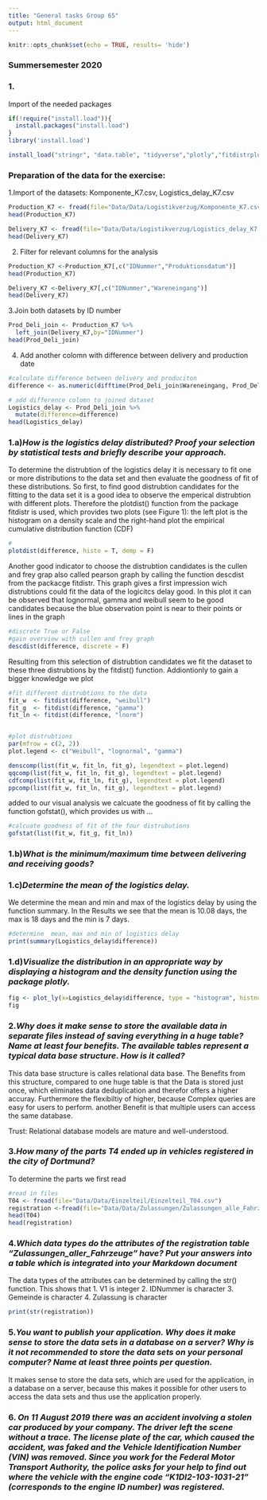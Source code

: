 ```yaml
---
title: "General tasks Group 65"
output: html_document
---
```


```r
knitr::opts_chunk$set(echo = TRUE, results= 'hide')
```

### Summersemester 2020

### 1.

Import of the needed packages

```r
if(!require("install.load")){
  install.packages("install.load")
}
library('install.load')

install_load("stringr", "data.table", "tidyverse","plotly","fitdistrplus")
```


### Preparation of the data for the exercise:
1.Import of the datasets: Komponente_K7.csv, Logistics_delay_K7.csv

```r
Production_K7 <- fread(file="Data/Data/Logistikverzug/Komponente_K7.csv")
head(Production_K7)

Delivery_K7 <- fread(file="Data/Data/Logistikverzug/Logistics_delay_K7.csv")
head(Delivery_K7)
```

2. Filter for relevant columns for the analysis

```r
Production_K7 <-Production_K7[,c("IDNummer","Produktionsdatum")]
head(Production_K7)

Delivery_K7 <-Delivery_K7[,c("IDNummer","Wareneingang")]
head(Delivery_K7)
```




3.Join both datasets by ID number

```r
Prod_Deli_join <- Production_K7 %>%
  left_join(Delivery_K7,by="IDNummer")
head(Prod_Deli_join)
```

4. Add another colomn with difference between delivery and production date

```r
#calculate difference between delivery and produciton
difference <- as.numeric(difftime(Prod_Deli_join$Wareneingang, Prod_Deli_join$Produktionsdatum, units = "days"))

# add difference colomn to joined dataset 
Logistics_delay <- Prod_Deli_join %>%
  mutate(difference=difference)
head(Logistics_delay)
```



### 1.a)*How is the logistics delay distributed? Proof your selection by statistical tests and briefly describe your approach.*

To determine the distrubtion of the logistics delay it is necessary to fit one or more distributions to the data set and then evaluate the goodness of fit of these distributions.
So first, to find good distrubtion candidates for the fitting to the data set it is a good idea to observe the emperical distrubtion with different plots. Therefore the plotdist() function from the package fitdistr is used, which provides two plots
(see Figure 1): the left plot is the histogram on a density scale and the right-hand plot the empirical cumulative distribution function (CDF)

```r
#
plotdist(difference, histo = T, demp = F)

```

Another good indicator to choose the distrubtion candidates is the cullen and frey grap also called pearson graph by calling the function descdist from the packacge fitdistr. This graph gives a first impression wich distrubtions could fit the data of the logicitcs delay good. 
In this plot it can be observed that lognormal, gamma and weibull seem to be good candidates because the blue observation point is near to their points or lines in the graph


```r
#discrete True or False
#gain overview with cullen and frey graph
descdist(difference, discrete = F)
```

Resulting from this selection of distrubtion candidates we fit the dataset to these three distrubtions by the fitdist() function. Addiontionly to gain a bigger knowledge we plot 
```r


#fit different distrubtions to the data 
fit_w  <- fitdist(difference, "weibull")
fit_g  <- fitdist(difference, "gamma")
fit_ln <- fitdist(difference, "lnorm")


#plot distrubtions
par(mfrow = c(2, 2))
plot.legend <- c("Weibull", "lognormal", "gamma")

denscomp(list(fit_w, fit_ln, fit_g), legendtext = plot.legend)
qqcomp(list(fit_w, fit_ln, fit_g), legendtext = plot.legend)
cdfcomp(list(fit_w, fit_ln, fit_g), legendtext = plot.legend)
ppcomp(list(fit_w, fit_ln, fit_g), legendtext = plot.legend)

```


added to our visual analysis we calcuate the goodness of fit by calling the function gofstat(), which provides us with ...
```r
#calcuate goodness of fit of the four distrubutions
gofstat(list(fit_w, fit_g, fit_ln))
```

### 1.b)*What is the minimum/maximum time between delivering and receiving goods?*

### 1.c)*Determine the mean of the logistics delay.*

We determine the mean and min and max of the logistics delay by using the function summary. In the Results we see that the mean is 10.08 days, the max is 18 days and the min is 7 days.

```r
#determine  mean, max and min of logistics delay
print(summary(Logistics_delay$difference))
```

### 1.d)*Visualize the distribution in an appropriate way by displaying a histogram and the density function using the package plotly.*

```r
fig <- plot_ly(x=Logistics_delay$difference, type = "histogram", histnorm = "probability")
fig
```

### 2.*Why does it make sense to store the available data in separate files instead of saving everything in a huge table? Name at least four benefits. The available tables represent a typical data base structure. How is it called?*


This data base structure is calles relational data base. The Benefits from this structure, compared to one huge table is that the Data is stored just once, which  eliminates data deduplication and therefor offers a higher accuray. Furthermore the flexibiltiy of higher, because Complex queries are easy for users to perform. another Benefit is that multiple users can access the same database.

Trust: Relational database models are mature and well-understood.

### 3.*How many of the parts T4 ended up in vehicles registered in the city of Dortmund?*

To determine the parts we first read 
```r
#read in files
T04 <- fread(file="Data/Data/Einzelteil/Einzelteil_T04.csv")
registration <-fread(file="Data/Data/Zulassungen/Zulassungen_alle_Fahrzeuge.csv",header=TRUE)
head(T04)
head(registration)

```


### 4.*Which data types do the attributes of the registration table "Zulassungen_aller_Fahrzeuge" have? Put your answers into a table which is integrated into your Markdown document*


The data types of the attributes can be determined by calling the str() function. This shows that 
1. V1 is integer
2. IDNummer is character
3. Gemeinde is character
4. Zulassung is character

```r

print(str(registration))
```


### 5.*You want to publish your application. Why does it make sense to store the data sets in a database on a server? Why is it not recommended to store the data sets on your personal computer? Name at least three points per question.*

It makes sense to store the data sets, which are used for the application, in a database on a server, because this makes it possible for other users to access the data sets and thus use the application properly.

### 6. *On 11 August 2019 there was an accident involving a stolen car produced by your company. The driver left the scene without a trace. The license plate of the car, which caused the accident, was faked and the Vehicle Identification Number (VIN) was removed. Since you work for the Federal Motor Transport Authority, the police asks for your help to find out where the vehicle with the engine code "K1DI2-103-1031-21" (corresponds to the engine ID number) was registered.*

